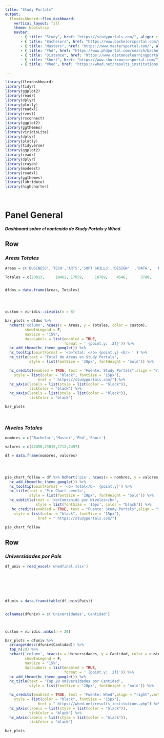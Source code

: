 ```yaml
---
title: "Study Portals"
output: 
  flexdashboard::flex_dashboard:
    vertical_layout: fill
    theme: bootstrap
    navbar:
       - { title: "Study", href: "https://studyportals.com/", align: right}
       - { title: "Bachelors", href: "https://www.bachelorsportal.com/search/bachelor", align: right}
       - { title: "Masters", href: "https://www.mastersportal.com/", align: right}
       - { title: "Phd", href: "https://www.phdportal.com/search/bachelor", align: right}
       - { title: "Distance", href: "https://www.distancelearningportal.com/search", align: right}
       - { title: "Short", href: "https://www.shortcoursesportal.com/", align: right}
       - { title: "Whed", href: "https://whed.net/results_institutions.php", align: right}

---
```



<style>


.navbar {border-color:blue;}
.navbar-brand {color:black!important;}
.nav-tabs-custom .nav-tabs li.active a {
  color: #d99fed;
}



.ion-social-twitter{
    color:blue;
}

.ion-social-instagram{
    color:pink;
}



</style>   

  





```r


library(flexdashboard)
library(tidyr)
library(ggplot2)
library(readr)  
library(dplyr)  
library(plotly)
library(readxl)
library(rvest)
library(rsconnect)
library(ggplot2)
library(ggthemes)
library(viridisLite)
library(dplyr)
library(plotly)
library(tidyverse)
library(ggplot2)
library(readr)  
library(dplyr)  
library(crayon) 
library(modeest)
library(readxl)
library(ggthemes)
library(lubridate)
library(highcharter)

  

```


Panel General {data-orientation=rows}
=====================================

**_Dashboard sobre el contenido de Study Portals y Whed._**





Row  {data-height=400}
-----------------------------------------------------------------------

### ***Areas Totales***



```r


Areas = c('BUSINESS','TECH','ARTS','SOFT SKILLS','DESIGN'  ,'DATA',  'MARKETING'   ,'PRODUCT')

Totales = c(23013,     18461, 17059,     10789,    4546,      3788,       3771,         1597)


dfdos = data.frame(Areas, Totales)




custom = viridis::cividis(n = 8)

bar_plots = dfdos %>% 
  hchart('column', hcaes(x = Areas, y = Totales, color = custom),
         showInLegend = F,
         maxSize = "15%",
         dataLabels = list(enabled = TRUE,
                           format = ' {point.y: .2f}')) %>% 
  hc_add_theme(hc_theme_google()) %>% 
  hc_tooltip(pointFormat = '<b>Total: </b> {point.y} <br> ' ) %>% 
  hc_title(text = 'Total de Areas en Study Portals',
           style = list(fontSize = '20px', fontWeight = 'bold')) %>% 

  hc_credits(enabled = TRUE, text = "Fuente: Study Portals",align = "right",verticalAlign = "bottom",
    style = list(color = "black", fontSize = '15px'),
               href = " https://studyportals.com/") %>% 
  hc_yAxis(labels = list(style = list(color = "black")),
           tickColor = "black") %>% 
  hc_xAxis(labels = list(style = list(color = "black")),
           tickColor = "black")

bar_plots




```





### ***Niveles Totales***


```r

nombres = c('Bachelor','Master','Phd','Short')

valores = c(42450,29019,1712,2497)

df = data.frame(nombres, valores)




pie_chart_follow = df %>% hchart('pie', hcaes(x = nombres, y = valores, color = viridis::mako(n = length(nombres)))) %>% 
  hc_add_theme(hc_theme_google()) %>% 
  hc_tooltip(pointFormat = '<b> Total</b>  {point.y}') %>% 
  hc_title(text = 'Pie Chart Levels',
           style = list(fontSize = '20px', fontWeight = 'bold')) %>% 
  hc_subtitle(text = '<b>Contenido por Niveles</b>',
              style = list(fontSize = '16px', color = "black")) %>% 
   hc_credits(enabled = TRUE, text = "Fuente: Study Portals",align = "right",verticalAlign = "bottom",
    style = list(color = "black", fontSize = '15px'),
               href = " https://studyportals.com/")

pie_chart_follow


```






Row {.tabset} 
-----------------------------------------------------------------------

### ***Universidades por Pais***


```r



df_univ = read_excel('whedfinal.xlsx')







dfuniv = data.frame(table(df_univ$Pais))


colnames(dfuniv) = c('Universidades','Cantidad')



custom = viridis::mako(n = 20)

bar_plots = dfuniv %>% 
  arrange(desc(dfuniv$Cantidad)) %>% 
  top_n(20) %>% 
  hchart('column', hcaes(x = Universidades, y = Cantidad, color = custom),
         showInLegend = F,
         maxSize = "15%",
         dataLabels = list(enabled = TRUE,
                           format = ' {point.y: .2f}')) %>% 
  hc_add_theme(hc_theme_google()) %>% 
  hc_title(text = 'Top 20 Universidades por Cantidad',
           style = list(fontSize = '20px', fontWeight = 'bold')) %>% 

  hc_credits(enabled = TRUE, text = "Fuente: Whed",align = "right",verticalAlign = "bottom",
    style = list(color = "black", fontSize = '15px'),
               href = " https://whed.net/results_institutions.php") %>% 
  hc_yAxis(labels = list(style = list(color = "black")),
           tickColor = "black") %>% 
  hc_xAxis(labels = list(style = list(color = "black")),
           tickColor = "black")

bar_plots



```


